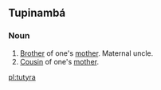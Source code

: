==Tupinambá==
{{rfc-auto}}

===Noun===
{{head|tpn|noun|plural|tutyras}}

# [[brother|Brother]] of one's [[mother]]. Maternal uncle.
# [[cousin|Cousin]] of one's [[mother]].

[[pl:tutyra]]
